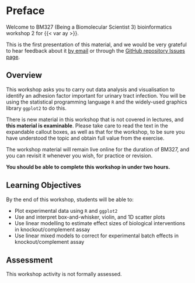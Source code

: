 # Preface

Welcome to BM327 (Being a Biomolecular Scientist 3) bioinformatics workshop 2 for {{< var ay >}}.

This is the first presentation of this material, and we would be very grateful to hear feedback about it [by email](mailto:{{< var admin.email >}}) or through the [GitHub repository Issues page]({{< var github.issues >}}).

## Overview

This workshop asks you to carry out data analysis and visualisation to identify an adhesion factor important for urinary tract infection.
You will be using the statistical programming language `R` and the widely-used graphics library `ggplot2` to do this.

::: { .callout-warning title="Important Note"}
There is new material in this workshop that is not covered in lectures, and **this material is examinable**. Please take care to read the text in the expandable callout boxes, as well as that for the workshop, to be sure you have understood the topic and obtain full value from the exercise.

The workshop material will remain live online for the duration of BM327, and you can revisit it whenever you wish, for practice or revision.
:::

**You should be able to complete this workshop in under two hours.**

## Learning Objectives

By the end of this workshop, students will be able to:

- Plot experimental data using `R` and `ggplot2`
- Use and interpret box-and-whisker, violin, and 1D scatter plots
- Use linear modelling to estimate effect sizes of biological interventions in knockout/complement assay
- Use linear mixed models to correct for experimental batch effects in knockout/complement assay

## Assessment

This workshop activity is not formally assessed.